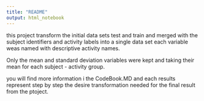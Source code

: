 ```yaml
---
title: "README"
output: html_notebook
---
```


this project transform the initial data sets test and train and merged with the subject identifiers and activity labels into a single data set each variable weas named with descriptive activity names. 

Only the mean and standard deviation variables were kept and taking their mean for each subject - activity group. 

you will find more information i the CodeBook.MD and each results represent step by step the desire transformation needed for the final result from the ptoject.


